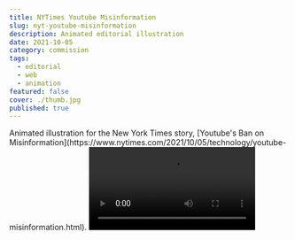 ```yaml
---
title: NYTimes Youtube Misinformation
slug: nyt-youtube-misinformation
description: Animated editorial illustration
date: 2021-10-05
category: commission
tags:
  - editorial
  - web
  - animation
featured: false
cover: ./thumb.jpg
published: true
---
```



<GC>
  Animated illustration for the New York Times story, [Youtube's Ban on
  Misinformation](https://www.nytimes.com/2021/10/05/technology/youtube-misinformation.html).
</GC>

<GC bleed>
  <Video src={vid1} width={1080} height={1080} />
</GC>
